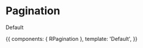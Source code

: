 

<Meta title="Pagination" component={RPagination} />

# Pagination

<ArgsTable of={RPagination} />

Default

<Canvas>
  <Story name="Index">
    {{
      components: { RPagination },
      template: '<r-app><r-pagination>Default</r-pagination></r-app>',
    }}
  </Story>
</Canvas>
